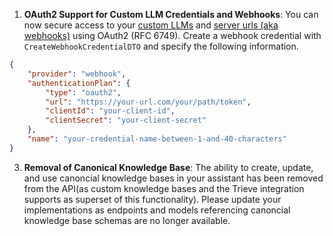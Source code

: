 1. **OAuth2 Support for Custom LLM Credentials and Webhooks**: You can now secure access to your [custom LLMs](https://docs.vapi.ai/customization/custom-llm/using-your-server#step-2-configuring-vapi-with-custom-llm) and [server urls (aka webhooks)](https://docs.vapi.ai/server-url) using OAuth2 (RFC 6749). Create a webhook credential with `CreateWebhookCredentialDTO` and specify the following information.

```json
{
    "provider": "webhook",
    "authenticationPlan": {
        "type": "oauth2",
        "url": "https://your-url.com/your/path/token",
        "clientId": "your-client-id",
        "clientSecret": "your-client-secret"
    },
    "name": "your-credential-name-between-1-and-40-characters"
}
```

3. **Removal of Canonical Knowledge Base**: The ability to create, update, and use canoncial knowledge bases in your assistant has been removed from the API(as custom knowledge bases and the Trieve integration supports as superset of this functionality). Please update your implementations as endpoints and models referencing canoncial knowledge base schemas are no longer available.